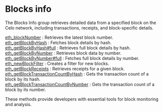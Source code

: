 
<Meta
  title="Blocks info | dRPC"
  description="The Blocks Info group retrieves detailed data from a specified block on the Celo network, including transactions, receipts, and block-specific details"
/>
# Blocks info

The Blocks Info group retrieves detailed data from a specified block on the Celo network, including transactions, receipts, and block-specific details.

[eth_blockNumber](/celo-api/blocksinfo/eth_blockNumber) : Retrieves the latest block number. \
[eth_getBlockByHash](/celo-api/blocksinfo/eth_getBlockByHash) : Fetches block details by hash. \
[eth_getBlockByHash#full](/celo-api/blocksinfo/eth_getBlockByHashfull) : Retrieves full block details by hash. \
[eth_getBlockByNumber](/celo-api/blocksinfo/eth_getBlockByNumber) : Retrieves block data by number. \
[eth_getBlockByNumber#full](/celo-api/blocksinfo/eth_getBlockByNumberfull) : Fetches full block details by number. \
[eth_newBlockFilter](/celo-api/blocksinfo/eth_newBlockFilter) : Creates a filter for new blocks. \
[eth_getBlockReceipts](/celo-api/blocksinfo/eth_getBlockReceipts) : Retrieves receipts for a given block. \
[eth_getBlockTransactionCountByHash](/celo-api/blocksinfo/eth_getBlockTransactionCountByHash) : Gets the transaction count of a block by its hash. \
[eth_getBlockTransactionCountByNumber](/celo-api/blocksinfo/eth_getBlockTransactionCountByNumber) : Gets the transaction count of a block by its number.

These methods provide developers with essential tools for block monitoring and analysis.

<Space h={16} />
<GetStarted />
